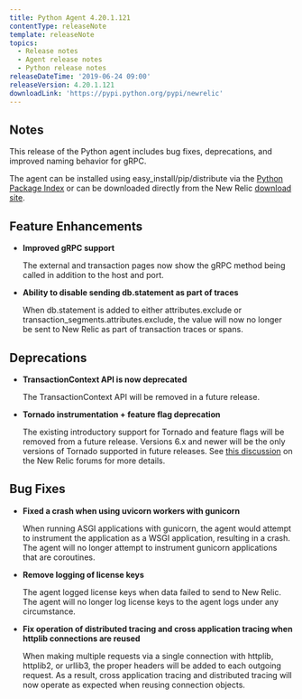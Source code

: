 ```yaml
---
title: Python Agent 4.20.1.121
contentType: releaseNote
template: releaseNote
topics:
  - Release notes
  - Agent release notes
  - Python release notes
releaseDateTime: '2019-06-24 09:00'
releaseVersion: 4.20.1.121
downloadLink: 'https://pypi.python.org/pypi/newrelic'
---
```


## Notes

This release of the Python agent includes bug fixes, deprecations, and improved naming behavior for gRPC.

The agent can be installed using easy_install/pip/distribute via the [Python Package Index](https://pypi.python.org/pypi/newrelic) or can be downloaded directly from the New Relic [download site](http://download.newrelic.com/python_agent/release).

## Feature Enhancements

* **Improved gRPC support**

  The external and transaction pages now show the gRPC method being called in addition to the host and port.
* **Ability to disable sending db.statement as part of traces**

  When db.statement is added to either attributes.exclude or transaction_segments.attributes.exclude, the value will now no longer be sent to New Relic as part of transaction traces or spans.

## Deprecations

* **TransactionContext API is now deprecated**

  The TransactionContext API will be removed in a future release.
* **Tornado instrumentation + feature flag deprecation**

  The existing introductory support for Tornado and feature flags will be removed from a future release. Versions 6.x and newer will be the only versions of Tornado supported in future releases. See [this discussion](https://discuss.newrelic.com/t/python-tornado-support/75613) on the New Relic forums for more details.

## Bug Fixes

* **Fixed a crash when using uvicorn workers with gunicorn**

  When running ASGI applications with gunicorn, the agent would attempt to instrument the application as a WSGI application, resulting in a crash. The agent will no longer attempt to instrument gunicorn applications that are coroutines.
* **Remove logging of license keys**

  The agent logged license keys when data failed to send to New Relic. The agent will no longer log license keys to the agent logs under any circumstance.
* **Fix operation of distributed tracing and cross application tracing when httplib connections are reused**

  When making multiple requests via a single connection with httplib, httplib2, or urllib3, the proper headers will be added to each outgoing request. As a result, cross application tracing and distributed tracing will now operate as expected when reusing connection objects.
